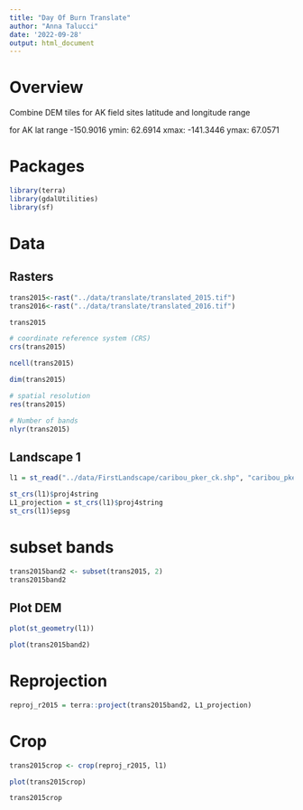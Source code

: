 ```yaml
---
title: "Day Of Burn Translate"
author: "Anna Talucci"
date: '2022-09-28'
output: html_document
---
```




# Overview

Combine DEM tiles for AK field sites latitude and longitude range 

for AK lat range -150.9016 ymin: 62.6914 xmax: -141.3446 ymax: 67.0571

# Packages 

```r
library(terra)
library(gdalUtilities)
library(sf)
```


# Data

## Rasters
```r
trans2015<-rast("../data/translate/translated_2015.tif")
trans2016<-rast("../data/translate/translated_2016.tif")
```

```r
trans2015
```
```r
# coordinate reference system (CRS)
crs(trans2015)

ncell(trans2015)

dim(trans2015)

# spatial resolution
res(trans2015)

# Number of bands
nlyr(trans2015)

```
## Landscape 1

```r
l1 = st_read("../data/FirstLandscape/caribou_pker_ck.shp", "caribou_pker_ck")
```

```r
st_crs(l1)$proj4string
L1_projection = st_crs(l1)$proj4string
st_crs(l1)$epsg
```
# subset bands
```r
trans2015band2 <- subset(trans2015, 2)
trans2015band2
```
## Plot DEM
```r

plot(st_geometry(l1))
```
```r
plot(trans2015band2)
```
# Reprojection
```r
reproj_r2015 = terra::project(trans2015band2, L1_projection)
```
# Crop
```r
trans2015crop <- crop(reproj_r2015, l1)
```

```r
plot(trans2015crop)
```

```r
trans2015crop
```